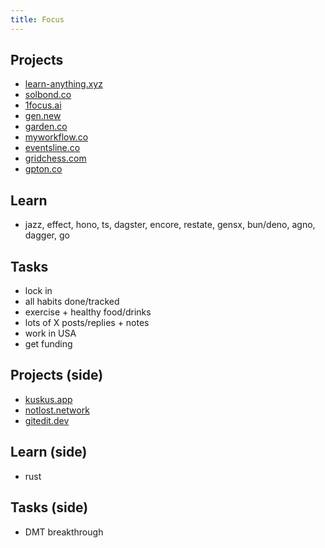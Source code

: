 ```yaml
---
title: Focus
---
```


## Projects

- [learn-anything.xyz](https://learn-anything.xyz)
- [solbond.co](https://solbond.co)
- [1focus.ai](https://1focus.ai)
- [gen.new](https://gen.new)
- [garden.co](https://garden.co)
- [myworkflow.co](https://myworkflow.co)
- [eventsline.co](https://eventsline.co)
- [gridchess.com](https://gridchess.com)
- [gpton.co](https://gpton.co)

## Learn

- jazz, effect, hono, ts, dagster, encore, restate, gensx, bun/deno, agno, dagger, go

## Tasks

- lock in
- all habits done/tracked
- exercise + healthy food/drinks
- lots of X posts/replies + notes
- work in USA
- get funding

## Projects (side)

- [kuskus.app](https://kuskus.app)
- [notlost.network](https://notlost.network)
- [gitedit.dev](https://gitedit.dev)

## Learn (side)

- rust

## Tasks (side)

- DMT breakthrough
